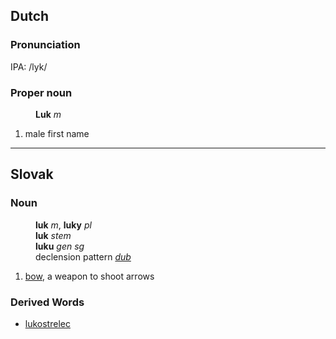 ==Dutch==
=== Pronunciation ===
IPA: /lyk/

=== Proper noun ===
:'''Luk''' ''m''

# male first name

----
== Slovak ==
=== Noun ===
:'''luk''' ''m'', '''luky''' ''pl''
:'''luk''' ''stem''
:'''luku''' ''gen sg''
:declension pattern ''[[Slovak declension pattern dub|dub]]''

# [[bow]], a weapon to shoot arrows

=== Derived Words ===
* [[lukostrelec]]